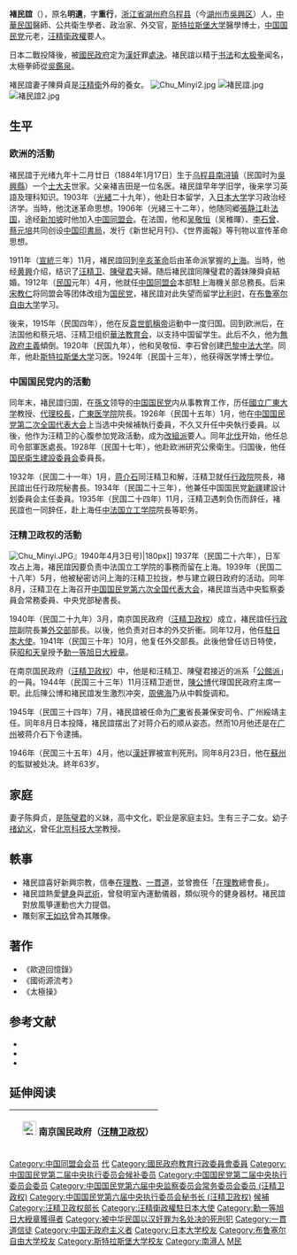 {{Infobox Officeholder
|姓名=褚民誼
|圖像=File:褚民誼3.jpg
|圖像大小=200px
|圖像說明=  
| 字       = 
| 號       = 
| 別名     = 
| 出生名   = 
| 出生日期 = 1884年1月17日
| 出生地點 = {{QING}}[[浙江省_(清)|浙江省]][[湖州府|湖州府]][[乌程县|乌程县]]
| 逝世日期 = {{dda|1946|8|23|1884|1|17}}
| 逝世地點 = {{ROC}}[[江蘇省_(中華民國)|江苏省]]苏州
| 死因     = 
| 墓地     = 
| 墓地座標 = 
| 籍貫     = 
| 政黨     = 
| 其他政黨 = 
| parents    = 
| 伴侶     = 
| relatives  =  
| children  =  
| 母校     = 
| 宗教信仰  = [[在理教|在理教]]、[[一貫道|一貫道]]<ref>{{cite web |title=民国邪教"一贯道"曾肆虐南京 汪伪官员加入(图) |url=http://www.chinanews.com/cul/2014/06-13/6278449.shtml |website=中新网 |access-date=2020-12-05 |archive-date=2021-02-12 |archive-url=https://web.archive.org/web/20210212131140/http://www.chinanews.com/cul/2014/06-13/6278449.shtml |dead-url=no }}</ref>
| 著作     = 
| 簽名     = 
| 腳註     = 
| past     = 
}}
'''褚民誼'''（{{bd|1884年|1月17日|1946年|8月23日|catIdx=C褚}}），原名'''明遺'''，字'''重行'''，[[浙江省_(清)|浙江省]][[湖州府|湖州府]][[乌程县|乌程县]]（今[[湖州市|湖州市]][[吳興区|吳興区]]）人，[[中華民国|中華民国]]醫師、公共衛生學者、政治家、外交官，[[斯特拉斯堡大学|斯特拉斯堡大学]]醫學博士，[[中国国民党|中国国民党]]元老，[[汪精衛政權|汪精衛政權]]要人。

日本二戰投降後，被[[國民政府|國民政府]]定为[[漢奸|漢奸]]罪[[處決|處決]]。褚民誼以精于[[书法|书法]]和[[太极拳|太极拳]]闻名，太極拳師從[[吳鑑泉|吳鑑泉]]。

褚民誼妻子陳舜貞是[[汪精衛|汪精衛]]外母的養女。
[[File:Chu_Minyi2.jpg|thumb]]
[[File:褚民誼.jpg|thumb]]
[[File:褚民誼2.jpg|thumb]]

==生平==
=== 欧洲的活動 ===
褚民誼于光绪九年十二月廿日（1884年1月17日）生于[[乌程县|乌程县]][[南浔镇|南浔镇]]（民国时为[[吳興縣_(中華民國)|吳興縣]]）一个[[士大夫|士大夫]]世家。父亲褚吉田是一位名医。褚民誼早年学旧学，後来学习英語及理科知识。1903年（[[光緒|光緒]]二十九年），他赴日本留学，入[[日本大学|日本大学]]学习政治经济学。当時，他沈迷革命思想。1906年（光緒三十二年），他随同郷[[張静江|張静江]]赴[[法国|法国]]，途经[[新加坡|新加坡]]时他加入[[中国同盟会|中国同盟会]]。在法国，他和[[吴敬恒|吴敬恒]]（吴稚暉）、[[李石曾|李石曾]]、[[蔡元培|蔡元培]]共同创设[[中国印書局|中国印書局]]，发行《新世紀月刊》、《世界画報》等刊物以宣传革命思想。

1911年（[[宣統|宣統]]三年）11月，褚民誼回到[[辛亥革命|辛亥革命]]后由革命派掌握的[[上海市|上海]]。当時，他经[[黄興|黄興]]介绍，结识了[[汪精卫|汪精卫]]、[[陳璧君|陳璧君]]夫婦。随后褚民誼同陳璧君的義妹陳舜貞結婚。1912年（[[民国紀元|民国]]元年）4月，他就任[[中国同盟会|中国同盟会]]本部駐上海機关部总務長。后来[[宋教仁|宋教仁]]将同盟会等团体改组为[[国民党_(宋教仁)|国民党]]，褚民誼对此失望而留学[[比利时|比利时]]，在[[布鲁塞尔自由大学|布鲁塞尔自由大学]]学习。

後来，1915年（民国四年），他在反[[袁世凱稱帝|袁世凱稱帝]]运動中一度归国。回到欧洲后，在法国他和蔡元培、汪精卫组织[[華法教育会|華法教育会]]，以支持中国留学生。此后不久，他为[[無政府主義|無政府主義]]傾倒。1920年（民国九年），他和吴敬恒、李石曾创建[[巴黎|巴黎]][[中法大学|中法大学]]。同年，他赴[[斯特拉斯堡大学|斯特拉斯堡大学]]习医。1924年（民国十三年），他获得医学博士學位。

=== 中国国民党内的活動 ===
同年末，褚民誼归国，在[[孫文|孫文]]领导的[[中国国民党|中国国民党]]内从事教育工作，历任[[國立广東大学|國立广東大学]]教授、[[中山大学校长|代理校長]]，[[广東医学院|广東医学院]]院長。1926年（民国十五年）1月，他在[[中国国民党第二次全国代表大会|中国国民党第二次全国代表大会]]上当选中央候補執行委員，不久又升任中央執行委員。以後，他作为汪精卫的心腹参加党政活動，成为[[改組派|改組派]]要人。同年[[北伐|北伐]]开始，他任总司令部軍医處長。1928年（民国十七年），他赴欧洲研究公衆衛生。归国後，他任[[国民衛生建設委員会|国民衛生建設委員会]]委員長。

1932年（民国二十一年）1月，[[蒋介石|蒋介石]]同汪精卫和解，汪精卫就任[[行政院|行政院]]院長，褚民誼出任行政院秘書長。1934年（民国二十三年），他兼任中国国民党[[新疆省|新疆]]建設计划委員会主任委員。1935年（民国二十四年）11月，汪精卫遇刺负伤而辞任，褚民誼也一同辞任，赴上海任[[中法国立工学院|中法国立工学院]]院長等职务。

=== 汪精卫政权的活動 ===
[[File:Chu_Minyi.JPG|thumb]]』1940年4月3日号)|180px]]
1937年（民国二十六年），日军攻占上海，褚民誼因要负责中法国立工学院的事務而留在上海。1939年（民国二十八年）5月，他被秘密访问上海的汪精卫拉拢，参与建立親日政府的活动。同年8月，汪精卫在上海召开[[中国国民党第六次全国代表大会|中国国民党第六次全国代表大会]]，褚民誼当选中央監察委員会常務委員、中央党部秘書長。

1940年（民国二十九年）3月，南京国民政府（[[汪精卫政权|汪精卫政权]]）成立，褚民誼任[[行政院_(汪精卫政权)|行政院]]副院長兼[[中华民国外交部_(汪精卫政权)|外交部]]部長。以後，他负责对日本的外交折衝。同年12月，他任[[中国驻日本大使列表|駐日本大使]]。1941年（民国三十年）10月，他复任外交部長。此後他曾任访日特使，获[[昭和天皇|昭和天皇]]授予[[勳一等旭日大綬章|勳一等旭日大綬章]]。

在南京国民政府（[[汪精卫政权|汪精卫政权]]）中，他是和汪精卫、陳璧君接近的派系「[[公館派|公館派]]」的一員。1944年（民国三十三年）11月汪精卫逝世，[[陳公博|陳公博]]代理国民政府主席一职。此后陳公博和褚民誼发生激烈冲突，[[周佛海|周佛海]]乃从中斡旋调和。

1945年（民国三十四年）7月，褚民誼被任命为[[广東省_(汪精卫政权)|广東]]省長兼保安司令、广州綏靖主任。同年8月日本投降，褚民誼摆出了对蒋介石的顺从姿态。然而10月他还是在[[广州市|广州]]被蒋介石下令逮捕。

1946年（民国三十五年）4月，他以[[漢奸|漢奸]]罪被宣判死刑。同年8月23日，他在[[蘇州市|蘇州]]的監獄被处决。終年63岁。

==家庭==
妻子陈舜贞，是[[陈璧君|陈璧君]]的义妹，高中文化，职业是家庭主妇。生有三子二女。幼子[[禇幼义|禇幼义]]，曾任[[北京科技大学|北京科技大学]]教授。

==軼事==
*褚民誼喜好新興宗教，信奉[[在理教|在理教]]、[[一貫道|一貫道]]，並曾擔任「[[在理教|在理教]]總會長」。
*褚民誼熱愛[[健身|健身]]與[[武術|武術]]，曾發明室內運動儀器，類似現今的健身器材。褚民誼對放風箏運動也大力提倡。
*雕刻家[[王如玖|王如玖]]曾為其雕像。

==著作==
*《歐遊回憶錄》
*《國術源流考》
*《太極操》

== 参考文献 ==
{{Reflist}}
{{refbegin}}
* {{cite book |authors = 黄美真、張雲 |editor = [[中国社会科学院|中国社会科学院]]近代史研究所 |title = 民国人物传 第9卷 |section =「褚民誼」|year = 1997 |publisher = [[中華書局|中華書局]] |isbn = 7-101-01504-2}}
* {{cite book |editors = 劉寿林 等 |title = 民国職官年表 |year = 1995 |publisher = 中華書局 |isbn = 7-101-01320-1 }}
* {{cite book |author = |title = 最新支那要人伝 |year = 1941 |publisher = [[朝日新聞社|朝日新聞社]] |isbn = }}
{{refend}}

== 延伸阅读 ==
{{Wikisource further reading}}

{| class="wikitable" style="margin:0 auto"
|- 
!　[[File:Flag_of_the_Republic_of_China-Nanjing_(Peace,_Anti-Communism,_National_Construction).svg|25px]] 南京国民政府（[[汪精卫政权|汪精卫政权]]）
{{先代次代|[[中华民国外交部_(汪精卫政权)|外交部長]]|<small>1940年3月 - 12月</small>|（創設）|[[徐良_(民国外交官)|徐良]]}}
{{先代次代|[[中华民国外交部_(汪精卫政权)|外交部長]]|<small>1941年10月 - 1945年4月</small>|[[徐良_(民国外交官)|徐良]]|[[李聖五|李聖五]]}}
{{先代次代|[[广東省_(汪精卫政权)|广東省長]]|<small>1945年4月 - 8月</small>|[[陳春圃|陳春圃]]|（废止）}}
|}
{{中華民國教育部部長}}
{{中國國民黨第二屆中央執行委員會}}
{{广东行政长官}}
{{中山大学}}
{{Authority control}}

{{DEFAULTSORT:Chu褚}}
[[Category:中国同盟会会员|Category:中国同盟会会员]]
[[Category:国立中山大学校长_(广东)|代]]
[[Category:國民政府教育行政委員會委員|Category:國民政府教育行政委員會委員]]
[[Category:中国国民党第二届中央执行委员会候补委员|Category:中国国民党第二届中央执行委员会候补委员]]
[[Category:中国国民党第二届中央执行委员会委员|Category:中国国民党第二届中央执行委员会委员]]
[[Category:中国国民党第六届中央监察委员会常务委员会委员_(汪精卫政权)|Category:中国国民党第六届中央监察委员会常务委员会委员 (汪精卫政权)]]
[[Category:中国国民党第六届中央执行委员会秘书长_(汪精卫政权)|Category:中国国民党第六届中央执行委员会秘书长 (汪精卫政权)]]
[[Category:中國國民黨中央監察委員|候補]]
[[Category:汪精卫政权部长|Category:汪精卫政权部长]]
[[Category:汪精衛政權駐日本大使|Category:汪精衛政權駐日本大使]]
[[Category:勳一等旭日大綬章獲得者|Category:勳一等旭日大綬章獲得者]]
[[Category:被中华民国以汉奸罪为名处决的死刑犯|Category:被中华民国以汉奸罪为名处决的死刑犯]]
[[Category:一貫道信徒|Category:一貫道信徒]]
[[Category:中国无政府主义者|Category:中国无政府主义者]]
[[Category:日本大学校友|Category:日本大学校友]]
[[Category:布鲁塞尔自由大学校友|Category:布鲁塞尔自由大学校友]]
[[Category:斯特拉斯堡大学校友|Category:斯特拉斯堡大学校友]]
[[Category:南潯人|Category:南潯人]]
[[Category:褚姓|M民]]